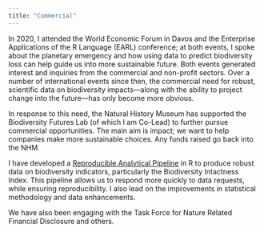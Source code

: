 ```yaml
---
title: "Commercial"
---
```


In 2020, I attended the World Economic Forum in Davos and the Enterprise Applications of the R Language (EARL) conference; at both events, I spoke about the planetary emergency and how using data to predict biodiversity loss can help guide us into more sustainable future. Both events generated interest and inquiries from the commercial and non-profit sectors. Over a number of international events since then, the commercial need for robust, scientific data on biodiversity impacts---along with the ability to project change into the future---has only become more obvious.

In response to this need, the Natural History Museum has supported the Biodiversity Futures Lab (of which I am Co-Lead) to further pursue commercial opportunities. The main aim is impact; we want to help companies make more sustainable choices. Any funds raised go back into the NHM.

I have developed a [Reproducible Analytical Pipeline](https://analysisfunction.civilservice.gov.uk/support/reproducible-analytical-pipelines/) in R to produce robust data on biodiversity indicators, particularly the Biodiversity Intactness Index. This pipeline allows us to respond more quickly to data requests, while ensuring reproducibility. I also lead on the improvements in statistical methodology and data enhancements.

We have also been engaging with the Task Force for Nature Related Financial Disclosure and others.
